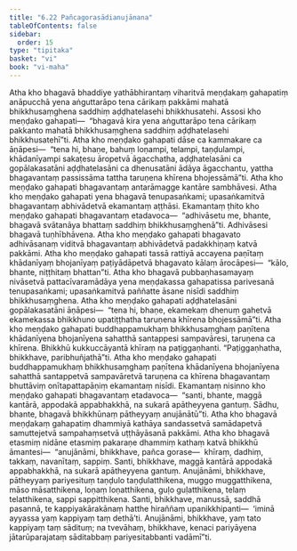 ```yaml
---
title: "6.22 Pañcagorasādianujānana"
tableOfContents: false
sidebar:
  order: 15
type: "tipitaka"
basket: "vi"
book: "vi-maha"
---
```



<DynamicBreadcrumb />

<Division number="299" book="vi-maha" bookNo="3" page="341">

<Paragraph number="1350" book="vi-maha">
Atha kho bhagavā bhaddiye yathābhirantaṃ viharitvā meṇḍakaṃ gahapatiṃ anāpucchā yena aṅguttarāpo tena cārikaṃ pakkāmi mahatā bhikkhusaṃghena saddhiṃ aḍḍhatelasehi bhikkhusatehi. Assosi kho meṇḍako gahapati—  “bhagavā kira yena aṅguttarāpo tena cārikaṃ pakkanto mahatā bhikkhusaṃghena saddhiṃ aḍḍhatelasehi bhikkhusatehī”ti. Atha kho meṇḍako gahapati dāse ca kammakare ca āṇāpesi—  “tena hi, bhaṇe, bahuṃ loṇampi, telampi, taṇḍulampi, khādanīyampi sakaṭesu āropetvā āgacchatha, aḍḍhatelasāni ca gopālakasatāni aḍḍhatelasāni ca dhenusatāni ādāya āgacchantu, yattha bhagavantaṃ passissāma tattha taruṇena khīrena bhojessāmā”ti. Atha kho meṇḍako gahapati bhagavantaṃ antarāmagge kantāre sambhāvesi. Atha kho meṇḍako gahapati yena bhagavā tenupasaṅkami; upasaṅkamitvā bhagavantaṃ abhivādetvā ekamantaṃ aṭṭhāsi. Ekamantaṃ ṭhito kho meṇḍako gahapati bhagavantaṃ etadavoca—  “adhivāsetu me, bhante, bhagavā svātanāya bhattaṃ saddhiṃ bhikkhusaṃghenā”ti. Adhivāsesi bhagavā tuṇhībhāvena. Atha kho meṇḍako gahapati bhagavato adhivāsanaṃ viditvā bhagavantaṃ abhivādetvā padakkhiṇaṃ katvā pakkāmi.
</Paragraph>

<Paragraph number="1351" book="vi-maha">
Atha kho meṇḍako gahapati tassā rattiyā accayena paṇītaṃ khādanīyaṃ bhojanīyaṃ paṭiyādāpetvā bhagavato kālaṃ ārocāpesi—  “kālo, bhante, niṭṭhitaṃ bhattan”ti. Atha kho bhagavā pubbaṇhasamayaṃ nivāsetvā pattacīvaramādāya yena meṇḍakassa gahapatissa parivesanā tenupasaṅkami; upasaṅkamitvā paññatte āsane nisīdi saddhiṃ bhikkhusaṃghena. Atha kho meṇḍako gahapati aḍḍhatelasāni gopālakasatāni āṇāpesi—  “tena hi, bhaṇe, ekamekaṃ dhenuṃ gahetvā ekamekassa bhikkhuno upatiṭṭhatha taruṇena khīrena bhojessāmā”ti. Atha kho meṇḍako gahapati buddhappamukhaṃ bhikkhusaṃghaṃ paṇītena khādanīyena bhojanīyena sahatthā santappesi sampavāresi, taruṇena ca khīrena. Bhikkhū kukkuccāyantā khīraṃ na paṭiggaṇhanti. “Paṭiggaṇhatha, bhikkhave, paribhuñjathā”ti. Atha kho meṇḍako gahapati buddhappamukhaṃ bhikkhusaṃghaṃ paṇītena khādanīyena bhojanīyena sahatthā santappetvā sampavāretvā taruṇena ca khīrena bhagavantaṃ bhuttāviṃ onītapattapāṇiṃ ekamantaṃ nisīdi. Ekamantaṃ nisinno kho meṇḍako gahapati bhagavantaṃ etadavoca—  “santi, bhante, maggā kantārā, appodakā appabhakkhā, na sukarā apātheyyena gantuṃ. Sādhu, bhante, bhagavā bhikkhūnaṃ pātheyyaṃ anujānātū”ti. Atha kho bhagavā meṇḍakaṃ gahapatiṃ dhammiyā kathāya sandassetvā samādapetvā samuttejetvā sampahaṃsetvā uṭṭhāyāsanā pakkāmi.
</Paragraph>

<Paragraph number="1352" book="vi-maha">
Atha kho bhagavā etasmiṃ nidāne etasmiṃ pakaraṇe dhammiṃ kathaṃ katvā bhikkhū āmantesi—  “anujānāmi, bhikkhave, pañca gorase—  khīraṃ, dadhiṃ, takkaṃ, navanītaṃ, sappiṃ. Santi, bhikkhave, maggā kantārā appodakā appabhakkhā, na sukarā apātheyyena gantuṃ. Anujānāmi, bhikkhave, pātheyyaṃ pariyesituṃ taṇḍulo taṇḍulatthikena, muggo muggatthikena, māso māsatthikena, loṇaṃ loṇatthikena, guḷo guḷatthikena, telaṃ telatthikena, sappi sappitthikena. Santi, bhikkhave, manussā, saddhā pasannā, te kappiyakārakānaṃ hatthe hiraññaṃ upanikkhipanti—  ‘iminā ayyassa yaṃ kappiyaṃ taṃ dethā’ti. Anujānāmi, bhikkhave, yaṃ tato kappiyaṃ taṃ sādituṃ; na tvevāhaṃ, bhikkhave, kenaci pariyāyena jātarūparajataṃ sāditabbaṃ pariyesitabbanti vadāmī”ti.
</Paragraph>
</Division>